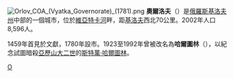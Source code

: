 {{coord|58|32|N|48|53|E|display=title}}
[[File:Orlov_COA_(Vyatka_Governorate)_(1781).png|right]]
'''奧爾洛夫'''（{{lang-ru|Орлов}}）是[[俄羅斯|俄羅斯]][[基洛夫州|基洛夫州]]中部的一個城市，位於[[維亞特卡河|維亞特卡河]]畔，距[[基洛夫_(基洛夫州)|基洛夫]]西北70公里。2002年人口8,596人。

1459年首見於文獻，1780年設市。1923至1992年曾被改名為'''哈爾圖林'''（{{lang|ru|Халтурин}}），以紀念試圖暗殺[[亞歷山大二世_(俄國)|亞歷山大二世]]的[[斯特萬·哈爾圖林|斯特萬·哈爾圖林]]。

{{基洛夫州行政區劃}}
[[Category:基洛夫州城市|О]]